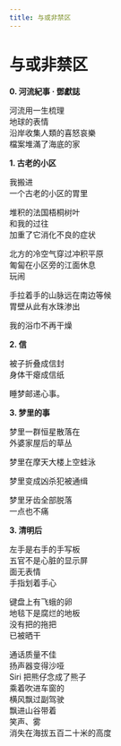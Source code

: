 ```yaml
---
title: 与或非禁区
---
```


# 与或非禁区


**0. 河流紀事 · 鄧獻誌**

河流用一生梳理 \
地球的表情 \
沿岸收集人類的喜怒哀樂 \
檔案堆滿了海底的家

**1. 古老的小区**

我搬进 \
一个古老的小区的胃里

堆积的法国梧桐树叶 \
和我的过往 \
加重了它消化不良的症状

北方的冷空气穿过冲积平原 \
匍匐在小区旁的江面休息 \
玩闹

手拉着手的山脉远在南边等候 \
胃壁从此有水珠渗出

我的浴巾不再干燥

**2. 信**

被子折叠成信封 \
身体干瘪成信纸

睡梦邮递心事。

**3. 梦里的事**

梦里一群恒星散落在 \
外婆家屋后的草丛

梦里在摩天大楼上空蛙泳

梦里变成凶杀犯被通缉

梦里牙齿全部脱落 \
一点也不痛

**3. 清明后**

左手是右手的手写板 \
五官不是心脏的显示屏 \
面无表情 \
手指划着手心

键盘上有飞蛾的卵 \
地毯下是腐烂的地板 \
没有把的拖把 \
已被晒干

通话质量不佳 \
扬声器变得沙哑 \
Siri 把熊仔念成了熊子 \
乘着吹进车窗的 \
横风飘过副驾驶 \
飘进山谷带着 \
笑声、雾 \
消失在海拔五百二十米的高度
